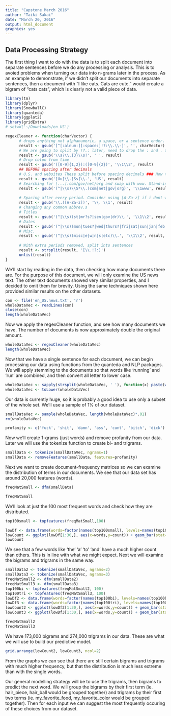 ```yaml
---
title: "Capstone March 2016"
author: "Taiki Sakai"
date: "March 20, 2016"
output: html_document
graphics: yes
---
```


## Data Processing Strategy

The first thing I want to do with the data is to split each document into
separate sentences before we do any processing or analysis. This is to avoied
problems when turning our data into n-grams later in the process. As an example
to demonstrate, if we didn't split our documents into separate sentences, then
a document with "I like cats. Cats are cute." would create a bigram of "cats cats", 
which is clearly not a valid piece of data. 


```r
library(tm)
library(dplyr)
library(SnowballC)
library(quanteda)
library(ggplot2)
library(gridExtra)
# setwd('~/Downloads/en_US')

regexCleaner <- function(charVector) {
      # drops anything not alphanumeric, a space, or a sentence ender. !?. Also keeping in -:, not sure if replace with space or not. Drops the non-ascii from above
      result <- gsub('[^[:alnum:][:space:]!?:\\.\\-]', '', charVector)
      # We are going to split by !?.: later, need to drop the : and . that aren't end of thoughts. Start with ellipses
      result <- gsub('\\s?\\.{3}\\s?', ' ', result)
      # Drop colon from time
      result <- gsub('([0-9]{1,2}):([0-9]{2})', '\\1\\2', result)
      ## BEFORE spacing after decimals
      # U.S. and websites These split before spacing decimals ### How tell if end of sentence?
      result <- gsub('[Uu]\\.[Ss]\\.', 'US', result)
      # Searching for [...].com/gov/net/org and swap with www. Stand-in for any website.
      result <- gsub('(^|\\s)\\S*\\.(com|net|gov|org)', '\\1www', result, ignore.case=TRUE)  
      
      # Spacing after every period. Consider using [A-Za-z] if i dont want to split decimals
      result <- gsub('\\.([A-Za-z])', '\\. \\1', result)
      # Changing any common abbrev.s
      # Titles
      result <- gsub('(^|\\s)(st|mr?s?|sen|gov|dr)\\.', '\\1\\2', result, ignore.case=TRUE)
      # Dates
      result <- gsub('(^|\\s)(mon|tues?|wed|thurs?|fri|sat|sun|jan|feb|mar|apr|may|jun|jul|aug|sept?|oct|nov|dec)\\.', '\\1\\2', result, ignore.case=TRUE)
      # Misc.
      result <- gsub('(^|\\s)(misc|e|w|n|s|etc)\\.', '\\1\\2', result, ignore.case=TRUE)
      
      # With extra periods removed, split into sentences
      result <- strsplit(result, '[\\.!?:]')
      unlist(result)
}

```
We'll start by reading in the data, then checking how many documents there are. 
For the purpose of this document, we will only examine the US news text. The other text
documents showed very similar properties, and I decided to omit them for brevity. 
Using the same techniques shown here provided similar results on the other datasets.

```r
con <- file('en_US.news.txt', 'r')
wholeDataVec <- readLines(con)
close(con)
length(wholeDataVec)
```

Now we apply the regexCleaner function, and see how many documents we have. The 
number of documents is now approximately double the original amount.

```r
wholeDataVec <- regexCleaner(wholeDataVec)
length(wholeDataVec)
```

Now that we have a single sentence for each document, we can begin processing our
data using functions from the quanteda and NLP packages. We will apply stemming 
to the documents so that words like 'running' and 'run' are combined, and then
convert all letter to lower case.

```r
wholeDataVec <- sapply(strsplit(wholeDataVec, ' '), function(x) paste(wordStem(x), collapse=' '))
wholeDataVec <- toLower(wholeDataVec)
```

Our data is currently huge, so it is probably a good idea to use only a subset of
the whole set. We'll use a sample of 1% of our dataset.

```r
smallDataVec <- sample(wholeDataVec, length(wholeDataVec)*.01)
rm(wholeDataVec)
```

```r
profanity <- c('fuck', 'shit', 'damn', 'ass', 'cunt', 'bitch', 'dick')
```

Now we'll create 1-grams (just words) and remove profanity from our data. Later
we will use the tokenize function to create bi- and trigrams.

```r
smallData <- tokenize(smallDataVec, ngrams=1)
smallData <- removeFeatures(smallData, features=profanity)
```

Next we want to create document-frequency matrices so we can examine 
the distribution of terms in our documents. We see that our data
set has around 20,000 features (words).

```r
freqMatSmall <- dfm(smallData)
```
```r
freqMatSmall
```

We'll look at just the 100 most frequent words and check how they are distributed.

```r
top100small <- topfeatures(freqMatSmall,100)
```

```r
lowDf <- data.frame(words=factor(names(top100small), levels=names(top100small)), count=top100small)
lowCount <- ggplot(lowDf[1:30,], aes(x=words,y=count)) + geom_bar(stat='identity') + ggtitle('Small Data')
lowCount
```

We see that a few words like 'the' 'a' 'to' 'and' have a much higher count than others. This is in line
with what we might expect. Next we will examine the bigrams and trigrams in the same way.

```r
smallData2 <- tokenize(smallDataVec, ngrams=2)
smallData3 <- tokenize(smallDataVec, ngrams=3)
freqMatSmall2 <- dfm(smallData2)
freqMatSmall3 <- dfm(smallData3)
top100bi <- topfeatures(freqMatSmall2, 100)
top100tri <- topfeatures(freqMatSmall3, 100)
lowDf2 <- data.frame(words=factor(names(top100bi), levels=names(top100bi)), count=top100bi)
lowDf3 <- data.frame(words=factor(names(top100tri), levels=names(top100tri)), count=top100tri)
lowCount2 <- ggplot(lowDf2[1:30,], aes(x=words,y=count)) + geom_bar(stat='identity') + ggtitle('Bigrams')
lowCount3 <- ggplot(lowDf3[1:30,], aes(x=words,y=count)) + geom_bar(stat='identity') + ggtitle('Trigrams')
```

```r
freqMatSmall2
freqMatSmall3
```

We have 173,000 bigrams and 274,000 trigrams in our data. These are what we will use to build our
predictive model. 

```r
grid.arrange(lowCount2, lowCount3, ncol=2)
```

From the graphs we can see that there are still certain bigrams and trigrams with
much higher frequency, but that the distribution is much less extreme than with
the single words. 

Our general modelling strategy will be to use the trigrams, then bigrams to predict
the next word. We will group the bigrams by their first term (ie. hair_piece, hair_ball would
be grouped together) and trigrams by their first two terms (ie. my_favorite_food, 
my_favorite_color would be grouped together). Then for each input we can suggest
the most frequently occuring of these choices from our dataset.
